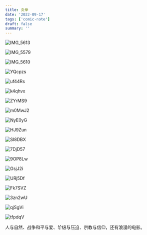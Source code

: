 ```yaml
---
title: 炎拳
date: '2022-09-17'
tags: ['comic-note']
draft: false
summary: ''
---
```


![IMG_5613](https://cdn.jsdelivr.net/gh/klaaay/pbed@main/uPic/IMG_5613.png)

![IMG_5579](https://cdn.jsdelivr.net/gh/klaaay/pbed@main/uPic/IMG_5579.jpeg)

![IMG_5610](https://cdn.jsdelivr.net/gh/klaaay/pbed@main/uPic/IMG_5610.png)

![YQcpzs](https://cdn.jsdelivr.net/gh/klaaay/pbed@main/uPic/YQcpzs.png)

![uf44Rs](https://cdn.jsdelivr.net/gh/klaaay/pbed@main/uPic/uf44Rs.png)

![k4qhvx](https://cdn.jsdelivr.net/gh/klaaay/pbed@main/uPic/k4qhvx.png)

![ZYrMS9](https://cdn.jsdelivr.net/gh/klaaay/pbed@main/uPic/ZYrMS9.png)

![m0MwJ2](https://cdn.jsdelivr.net/gh/klaaay/pbed@main/uPic/m0MwJ2.png)

![NyE0yG](https://cdn.jsdelivr.net/gh/klaaay/pbed@main/uPic/NyE0yG.png)

![HJ9Zun](https://cdn.jsdelivr.net/gh/klaaay/pbed@main/uPic/HJ9Zun.png)

![SI8DBX](https://cdn.jsdelivr.net/gh/klaaay/pbed@main/uPic/SI8DBX.png)

![7DjD57](https://cdn.jsdelivr.net/gh/klaaay/pbed@main/uPic/7DjD57.png)

![9OP8Lw](https://cdn.jsdelivr.net/gh/klaaay/pbed@main/uPic/9OP8Lw.png)

![GsjJ2i](https://cdn.jsdelivr.net/gh/klaaay/pbed@main/uPic/GsjJ2i.png)

![URj5Df](https://cdn.jsdelivr.net/gh/klaaay/pbed@main/uPic/URj5Df.jpg)

![Fk7SVZ](https://cdn.jsdelivr.net/gh/klaaay/pbed@main/uPic/Fk7SVZ.jpg)

![3zn2wU](https://cdn.jsdelivr.net/gh/klaaay/pbed@main/uPic/3zn2wU.png)

![qjSgVi](https://cdn.jsdelivr.net/gh/klaaay/pbed@main/uPic/qjSgVi.png)

![tfpdqV](https://cdn.jsdelivr.net/gh/klaaay/pbed@main/uPic/tfpdqV.png)

人与自然、战争和平与爱、阶级与压迫、宗教与信仰，还有浪漫的电影。
